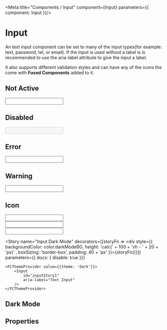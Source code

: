 

<Meta title="Components / Input" component={Input} parameters={{ component: Input }}/>

# Input

An text input component can be set to many of the input types(for example: text, password, tel, or email).  If the input is used without a label is is recommended to use the aria-label attribute to give the input a label.

It also supports different validation styles and can have any of the <LinkTo kind="info-icons--page">icons</LinkTo> the come with **Fused Components** added to it.

## Not Active
<Canvas>
    <Story name="Input">
        <Input
            id="inputStory1"
            aria-label="Text Input" 
        />
    </Story>
</Canvas>

## Disabled 
<Canvas>
    <Input
        id="inputStory2"
        aria-label="Disabled Input" 
        disabled
    />
</Canvas>

## Error

<Canvas>
    <Input
        id="inputStory3"
        inError
        aria-label="Error Input"
    />
</Canvas>

## Warning

<Canvas>
    <Input
        id="inputStory4"
        inWarning
        aria-label="Warning Input"
    />
</Canvas>

## Icon

<Canvas>
    <Input
        icon="search"
        id="inputStory5"
        aria-label="Icon Input"
    />
    <br/>
     <Input
        inError
        icon="times-circle"
        aria-label="Icon Input"
    />
        <br/>
     <Input
        id="inputStory6"
        inWarning
        icon="exclamation-circle"
        aria-label="Icon Input"
    />
</Canvas>

<Story name="Input Dark Mode"
decorators={[storyFn => <div style={{ backgroundColor: color.darkModeBG, height: 'calc(' + 100 + 'vh - ' + 20 + 'px)' , boxSizing: 'border-box', padding: 40 + 'px' }}>{storyFn()}</div>]}
parameters={{ docs: { disable: true  }}}
>
    <FCThemeProvider value={{theme: 'dark'}}>
        <Input
            id="inputStory1"
            aria-label="Text Input" 
        />
    </FCThemeProvider>
</Story>

## Dark Mode 

<InputDarkMode />

## Properties

<ArgsTable for={Input} />